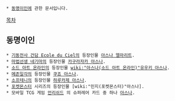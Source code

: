  * [[동명이인]]에 관한 문서입니다.

[[목차]]

== 동명이인 ==
 * [[기동전사 건담 Ecole du Ciel]]의 등장인물 [[아스나 엘마리트]].
 * [[마법선생 네기마]]의 등장인물 [[카구라자카 아스나]].
 * [[소드 아트 온라인]]의 등장인물 [[wiki:"아스나(소드 아트 온라인)"유우키 아스나]].
 * [[메존일각]]의 등장인물 [[쿠죠 아스나]].
 * [[소프테니]]의 등장인물 [[하루카제 아스나]].
 * [[포켓몬스터]] 시리즈의 등장인물 [wiki:"민지(포켓몬스터)"아스나].
 * 모바일 TCG 게임 [[언리쉬드]] 의 슈퍼레어 카드 중 하나 [[랑그란 대관문/슈퍼레어~레어#s-1.1|아스나]].
